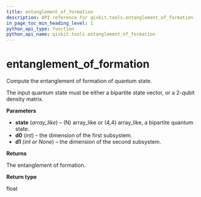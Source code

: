 ```yaml
---
title: entanglement_of_formation
description: API reference for qiskit.tools.entanglement_of_formation
in_page_toc_min_heading_level: 1
python_api_type: function
python_api_name: qiskit.tools.entanglement_of_formation
---
```


# entanglement\_of\_formation

<Function id="qiskit.tools.entanglement_of_formation" name="entanglement_of_formation" isDedicatedPage={true} github="https://github.com/qiskit/qiskit/tree/stable/0.14/qiskit/tools/qi/qi.py" signature="entanglement_of_formation(state, d0, d1=None)">
  Compute the entanglement of formation of quantum state.

  The input quantum state must be either a bipartite state vector, or a 2-qubit density matrix.

  **Parameters**

  *   **state** (*array\_like*) – (N) array\_like or (4,4) array\_like, a bipartite quantum state.
  *   **d0** (*int*) – the dimension of the first subsystem.
  *   **d1** (*int or None*) – the dimension of the second subsystem.

  **Returns**

  The entanglement of formation.

  **Return type**

  float
</Function>

